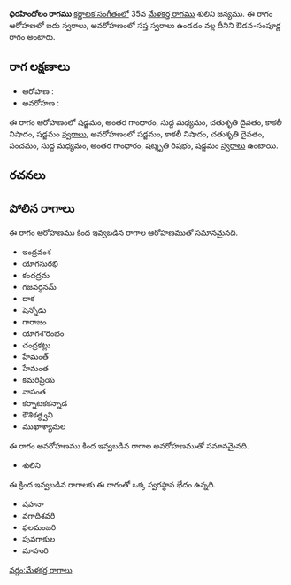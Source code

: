 {{Infobox ragam
	| name          	= ధిరహిందోలం
	| synonym	    	= 
	| mela          	= 
	| chakra        	= 
	| janaka        	= 
	| type          	= ఔడవ-సంపూర్ణ
	| arohanam      	= {{svaraC|S|G3|M1|D2|N3|S'}} 
	| avarohanam    	= {{svaraC|S'|N3|D2|P|M1|G3|R3|S}}
	| jeeva         	=
	| chhaya        	=
	| nyasa         	=
	| vishesha      	= 
	| equivalent  		= 
}}
{{కర్ణాటక సంగీత రాగాలు}}
'''ధిరహిందోలం రాగము''' [[కర్ణాటక సంగీతం]]లో 35వ [[మేళకర్త రాగము]] శులిని జన్యము.  ఈ రాగం ఆరోహణలో ఐదు స్వరాలు, అవరోహణంలో సప్త స్వరాలు ఉండడం వల్ల దీనిని ఔడవ-సంపూర్ణ రాగం అంటారు.


==రాగ లక్షణాలు==


* ఆరోహణ : {{svaraC|S|G3|M1|D2|N3|S'}} 
* అవరోహణ : {{svaraC|S'|N3|D2|P|M1|G3|R3|S}}

ఈ రాగం ఆరోహణంలో షడ్జమం, అంతర గాంధారం, సుద్ద మధ్యమం, చతుశృతి దైవతం, కాకలీ నిషాదం, షడ్జమం [[స్వరాలు]], అవరోహణంలో షడ్జమం, కాకలీ నిషాదం, చతుశృతి దైవతం, పంచమం, సుద్ద మధ్యమం, అంతర గాంధారం, షట్శృతి రిషభం, షడ్జమం [[స్వరాలు]] ఉంటాయి.

==రచనలు==



==పోలిన రాగాలు==
ఈ రాగం ఆరోహణము కింద ఇవ్వబడిన రాగాల ఆరోహణముతో సమానమైనది.
* ఇంద్రవంశ
* యోగసురభి
* కందద్రమ
* గజవర్ధనమ్
* దాక
* షెన్నోడు
* గారాజం
* యోగశౌరంభం
* చంద్రకట్లు
* హేమంత్
* హేమంత
* కమరిప్రియ
* వాసంత
* కర్నాటకకన్నాడ
* కౌశికత్ధ్వని
* ముఖాశ్యామల

ఈ రాగం అవరోహణము కింద ఇవ్వబడిన రాగాల అవరోహణముతో సమానమైనది.
* శులిని

ఈ క్రింద ఇవ్వబడిన రాగాలకు ఈ రాగంతో ఒక్క స్వరస్థాన భేదం ఉన్నది.
* షహనా
* వగాదిశవరి
* ఫలమంజరి
* పువగాకుల
* మాహురి



[[వర్గం:మేళకర్త రాగాలు]]